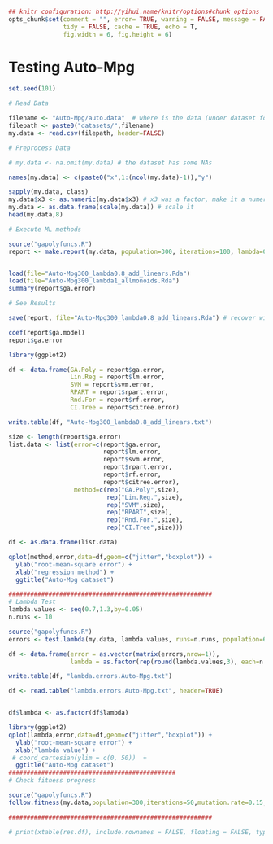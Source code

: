 ```r
## knitr configuration: http://yihui.name/knitr/options#chunk_options
opts_chunk$set(comment = "", error= TRUE, warning = FALSE, message = FALSE,
               tidy = FALSE, cache = TRUE, echo = T,
               fig.width = 6, fig.height = 6)
```
Testing Auto-Mpg
========================================================

```r
set.seed(101)

# Read Data

filename <- "Auto-Mpg/auto.data"  # where is the data (under dataset folder)
filepath <- paste0("datasets/",filename)
my.data <- read.csv(filepath, header=FALSE)

# Preprocess Data

# my.data <- na.omit(my.data) # the dataset has some NAs

names(my.data) <- c(paste0("x",1:(ncol(my.data)-1)),"y")

sapply(my.data, class)
my.data$x3 <- as.numeric(my.data$x3) # x3 was a factor, make it a numeric value
my.data <- as.data.frame(scale(my.data)) # scale it
head(my.data,8)

# Execute ML methods

source("gapolyfuncs.R")
report <- make.report(my.data, population=300, iterations=100, lambda=0.8, runs=25)


load(file="Auto-Mpg300_lambda0.8_add_linears.Rda")
load(file="Auto-Mpg300_lambda1_allmonoids.Rda")
summary(report$ga.error)

# See Results

save(report, file="Auto-Mpg300_lambda0.8_add_linears.Rda") # recover with load("Auto-Mpg300.Rda") 

coef(report$ga.model)
report$ga.error

library(ggplot2)

df <- data.frame(GA.Poly = report$ga.error,
                 Lin.Reg = report$lm.error,
                 SVM = report$svm.error,
                 RPART = report$rpart.error,
                 Rnd.For = report$rf.error,
                 CI.Tree = report$citree.error)

write.table(df, "Auto-Mpg300_lambda0.8_add_linears.txt")

size <- length(report$ga.error)
list.data <- list(error=c(report$ga.error, 
                          report$lm.error,
                          report$svm.error,
                          report$rpart.error,
                          report$rf.error,
                          report$citree.error), 
                  method=c(rep("GA.Poly",size),
                           rep("Lin.Reg.",size),
                           rep("SVM",size), 
                           rep("RPART",size),
                           rep("Rnd.For.",size),
                           rep("CI.Tree",size)))

df <- as.data.frame(list.data)

qplot(method,error,data=df,geom=c("jitter","boxplot")) + 
  ylab("root-mean-square error") + 
  xlab("regression method") +
  ggtitle("Auto-Mpg dataset")

########################################################
# Lambda Test
lambda.values <- seq(0.7,1.3,by=0.05)
n.runs <- 10

source("gapolyfuncs.R")
errors <- test.lambda(my.data, lambda.values, runs=n.runs, population=60, iterations=60)

df <- data.frame(error = as.vector(matrix(errors,nrow=1)),
                 lambda = as.factor(rep(round(lambda.values,3), each=n.runs)))

write.table(df, "lambda.errors.Auto-Mpg.txt")

df <- read.table("lambda.errors.Auto-Mpg.txt", header=TRUE)


df$lambda <- as.factor(df$lambda)

library(ggplot2)
qplot(lambda,error,data=df,geom=c("jitter","boxplot")) + 
  ylab("root-mean-square error") + 
  xlab("lambda value") +
 # coord_cartesian(ylim = c(0, 50))  +
  ggtitle("Auto-Mpg dataset")
##############################################
# Check fitness progress

source("gapolyfuncs.R")
follow.fitness(my.data,population=300,iterations=50,mutation.rate=0.15,lambda=0.95)

########################################################

# print(xtable(res.df), include.rownames = FALSE, floating = FALSE, type = "latex")
```
